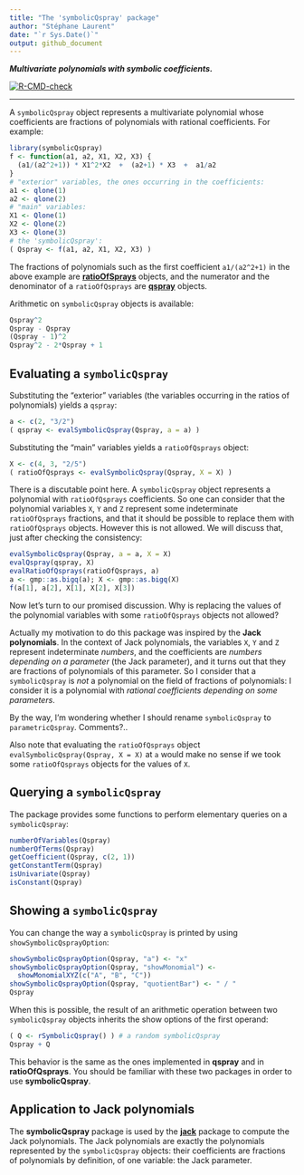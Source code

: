 ```yaml
---
title: "The 'symbolicQspray' package"
author: "Stéphane Laurent"
date: "`r Sys.Date()`"
output: github_document
---
```


***Multivariate polynomials with symbolic coefficients.*** 

<!-- badges: start -->
[![R-CMD-check](https://github.com/stla/symbolicQspray/actions/workflows/R-CMD-check.yaml/badge.svg)](https://github.com/stla/symbolicQspray/actions/workflows/R-CMD-check.yaml)
<!-- badges: end -->

___

A `symbolicQspray` object represents a multivariate polynomial whose 
coefficients are fractions of polynomials with rational coefficients. 
For example:

```r
library(symbolicQspray)
f <- function(a1, a2, X1, X2, X3) {
  (a1/(a2^2+1)) * X1^2*X2  +  (a2+1) * X3  +  a1/a2
}
# "exterior" variables, the ones occurring in the coefficients:
a1 <- qlone(1)
a2 <- qlone(2)
# "main" variables:
X1 <- Qlone(1)
X2 <- Qlone(2)
X3 <- Qlone(3)
# the 'symbolicQspray':
( Qspray <- f(a1, a2, X1, X2, X3) )
```

The fractions of polynomials such as the first coefficient `a1/(a2^2+1)` 
in the above example are 
[**ratioOfSprays**](https://github.com/stla/ratioOfQsprays) objects, 
and the numerator and the denominator of a `ratioOfQsprays` are 
[**qspray**](https://github.com/stla/qspray) objects.

Arithmetic on `symbolicQspray` objects is available:

```r
Qspray^2
Qspray - Qspray
(Qspray - 1)^2
Qspray^2 - 2*Qspray + 1
```


## Evaluating a `symbolicQspray`

Substituting the "exterior" variables (the variables occurring in the ratios of 
polynomials) yields a `qspray`:

```r
a <- c(2, "3/2")
( qspray <- evalSymbolicQspray(Qspray, a = a) )
```

Substituting the "main" variables yields a `ratioOfQsprays` object:

```r
X <- c(4, 3, "2/5")
( ratioOfQsprays <- evalSymbolicQspray(Qspray, X = X) )
```

There is a discutable point here. A `symbolicQspray` object represents a 
polynomial with `ratioOfQsprays` coefficients. So one can consider 
that the polynomial variables `X`, `Y` and `Z` represent some indeterminate
`ratioOfQsprays` fractions, and that it should be possible to replace them 
with `ratioOfQsprays` objects. However this is not allowed.
We will discuss that, just after checking the consistency:

```r
evalSymbolicQspray(Qspray, a = a, X = X)
evalQspray(qspray, X)
evalRatioOfQsprays(ratioOfQsprays, a)
a <- gmp::as.bigq(a); X <- gmp::as.bigq(X)
f(a[1], a[2], X[1], X[2], X[3])
```

Now let's turn to our promised discussion. Why is replacing the values of the 
polynomial variables with some `ratioOfQsprays` objects not allowed?

Actually my motivation to do this package was inspired by the 
**Jack polynomials**. In the context of Jack polynomials, the variables 
`X`, `Y` and `Z` represent indeterminate *numbers*, and the coefficients 
are *numbers depending on a parameter* (the Jack parameter), and it turns out 
that they are fractions of polynomials of this parameter. 
So I consider that a `symbolicQspray` is *not* a polynomial on the field 
of fractions of polynomials: I consider it is a polynomial with 
*rational coefficients depending on some parameters*. 

By the way, I'm wondering whether I should rename `symbolicQspray` to 
`parametricQspray`. Comments?..

Also note that evaluating the `ratioOfQsprays` object 
`evalSymbolicQspray(Qspray, X = X)` at `a` would make no sense if we took 
some `ratioOfQsprays` objects for the values of `X`.


## Querying a `symbolicQspray` 

The package provides some functions to perform elementary queries on a 
`symbolicQspray`:

```r
numberOfVariables(Qspray)
numberOfTerms(Qspray)
getCoefficient(Qspray, c(2, 1))
getConstantTerm(Qspray)
isUnivariate(Qspray)
isConstant(Qspray)
```


## Showing a `symbolicQspray` 

You can change the way a `symbolicQspray` is printed by using 
`showSymbolicQsprayOption`:

```r
showSymbolicQsprayOption(Qspray, "a") <- "x"
showSymbolicQsprayOption(Qspray, "showMonomial") <- 
  showMonomialXYZ(c("A", "B", "C"))
showSymbolicQsprayOption(Qspray, "quotientBar") <- " / "
Qspray
```

When this is possible, the result of an arithmetic operation between two 
`symbolicQspray` objects inherits the show options of the first operand:

```r
( Q <- rSymbolicQspray() ) # a random symbolicQspray
Qspray + Q
```

This behavior is the same as the ones implemented in **qspray** and in 
**ratioOfQsprays**. You should be familiar with these two packages in order 
to use **symbolicQspray**. 


## Application to Jack polynomials

The **symbolicQspray** package is used by the 
[**jack**](https://github.com/stla/jackR) package to compute the Jack 
polynomials. The Jack polynomials are exactly the polynomials 
represented by the `symbolicQspray` objects: their coefficients are fractions 
of polynomials by definition, of one variable: the Jack parameter.
